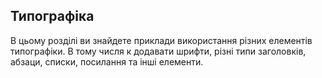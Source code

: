 
## Типографіка

В цьому розділі ви знайдете приклади використання різних елементів типографіки. В тому числя к додавати шрифти, різні типи заголовків, абзаци, списки, посилання та інші елементи.

<SpecialTextExample />
<HeadingsExample />